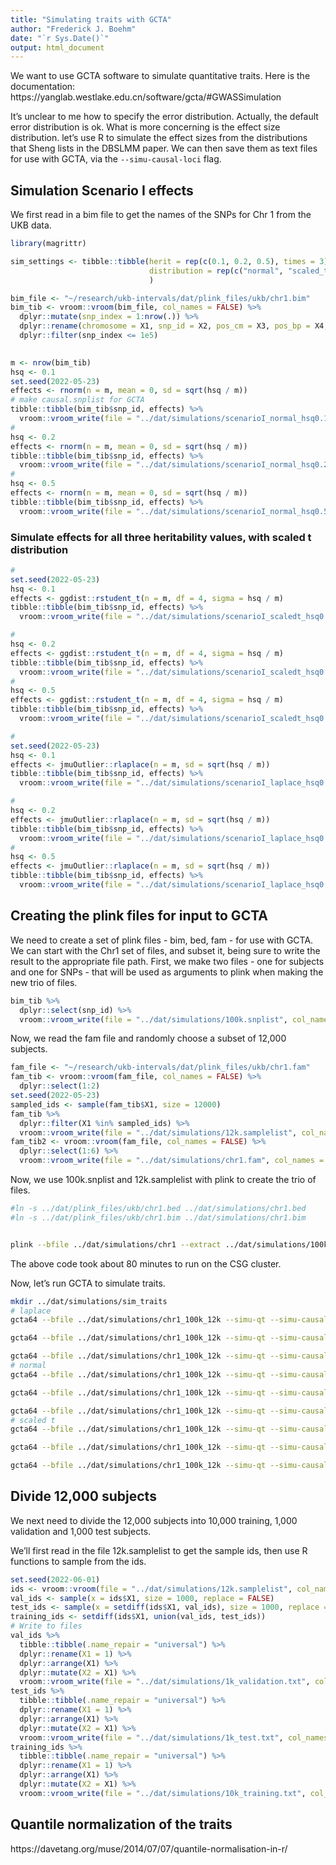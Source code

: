 ```yaml
---
title: "Simulating traits with GCTA"
author: "Frederick J. Boehm"
date: "`r Sys.Date()`"
output: html_document
---
```


We want to use GCTA software to simulate quantitative traits. Here is the
documentation: https://yanglab.westlake.edu.cn/software/gcta/#GWASSimulation

It's unclear to me how to specify the error distribution. Actually, the default error distribution is ok. What is more concerning is the effect size distribution. let's use R to simulate the effect sizes from the distributions that Sheng lists in the DBSLMM paper. We can then save them as text files for use with GCTA, via the `--simu-causal-loci` flag. 





## Simulation Scenario I effects

We first read in a bim file to get the names of the SNPs for Chr 1 from the UKB data.

```r
library(magrittr)
```

```r
sim_settings <- tibble::tibble(herit = rep(c(0.1, 0.2, 0.5), times = 3), 
                               distribution = rep(c("normal", "scaled_t", "laplace"), each = 3)
                               )
```

```r
bim_file <- "~/research/ukb-intervals/dat/plink_files/ukb/chr1.bim"
bim_tib <- vroom::vroom(bim_file, col_names = FALSE) %>%
  dplyr::mutate(snp_index = 1:nrow(.)) %>%
  dplyr::rename(chromosome = X1, snp_id = X2, pos_cm = X3, pos_bp = X4, a1 = X5, a2 = X6) %>%
  dplyr::filter(snp_index <= 1e5)
  
```


```r
m <- nrow(bim_tib)
hsq <- 0.1
set.seed(2022-05-23)
effects <- rnorm(n = m, mean = 0, sd = sqrt(hsq / m))
# make causal.snplist for GCTA
tibble::tibble(bim_tib$snp_id, effects) %>%
  vroom::vroom_write(file = "../dat/simulations/scenarioI_normal_hsq0.1.txt", col_names = FALSE)
#
hsq <- 0.2
effects <- rnorm(n = m, mean = 0, sd = sqrt(hsq / m))
tibble::tibble(bim_tib$snp_id, effects) %>%
  vroom::vroom_write(file = "../dat/simulations/scenarioI_normal_hsq0.2.txt", col_names = FALSE)
# 
hsq <- 0.5
effects <- rnorm(n = m, mean = 0, sd = sqrt(hsq / m))
tibble::tibble(bim_tib$snp_id, effects) %>%
  vroom::vroom_write(file = "../dat/simulations/scenarioI_normal_hsq0.5.txt", col_names = FALSE)

```


### Simulate effects for all three heritability values, with scaled t distribution

```r
#
set.seed(2022-05-23)
hsq <- 0.1
effects <- ggdist::rstudent_t(n = m, df = 4, sigma = hsq / m)
tibble::tibble(bim_tib$snp_id, effects) %>%
  vroom::vroom_write(file = "../dat/simulations/scenarioI_scaledt_hsq0.1.txt", col_names = FALSE)

#
hsq <- 0.2
effects <- ggdist::rstudent_t(n = m, df = 4, sigma = hsq / m)
tibble::tibble(bim_tib$snp_id, effects) %>%
  vroom::vroom_write(file = "../dat/simulations/scenarioI_scaledt_hsq0.2.txt", col_names = FALSE)
#
hsq <- 0.5
effects <- ggdist::rstudent_t(n = m, df = 4, sigma = hsq / m)
tibble::tibble(bim_tib$snp_id, effects) %>%
  vroom::vroom_write(file = "../dat/simulations/scenarioI_scaledt_hsq0.5.txt", col_names = FALSE)
```

```r
#
set.seed(2022-05-23)
hsq <- 0.1
effects <- jmuOutlier::rlaplace(n = m, sd = sqrt(hsq / m))
tibble::tibble(bim_tib$snp_id, effects) %>%
  vroom::vroom_write(file = "../dat/simulations/scenarioI_laplace_hsq0.1.txt", col_names = FALSE)

#
hsq <- 0.2
effects <- jmuOutlier::rlaplace(n = m, sd = sqrt(hsq / m))
tibble::tibble(bim_tib$snp_id, effects) %>%
  vroom::vroom_write(file = "../dat/simulations/scenarioI_laplace_hsq0.2.txt", col_names = FALSE)
#
hsq <- 0.5
effects <- jmuOutlier::rlaplace(n = m, sd = sqrt(hsq / m))
tibble::tibble(bim_tib$snp_id, effects) %>%
  vroom::vroom_write(file = "../dat/simulations/scenarioI_laplace_hsq0.5.txt", col_names = FALSE)
```



## Creating the plink files for input to GCTA

We need to create a set of plink files - bim, bed, fam - for use with GCTA. We can start with the Chr1 set of files, and subset it, being sure to write the result to the appropriate file path. First, we make two files - one for subjects and one for SNPs - that will be used as arguments to plink when making the new trio of files.


```r
bim_tib %>%
  dplyr::select(snp_id) %>%
  vroom::vroom_write(file = "../dat/simulations/100k.snplist", col_names = FALSE)
```

Now, we read the fam file and randomly choose a subset of 12,000 subjects.

```r
fam_file <- "~/research/ukb-intervals/dat/plink_files/ukb/chr1.fam"
fam_tib <- vroom::vroom(fam_file, col_names = FALSE) %>%
  dplyr::select(1:2)
set.seed(2022-05-23)
sampled_ids <- sample(fam_tib$X1, size = 12000)  
fam_tib %>%
  dplyr::filter(X1 %in% sampled_ids) %>%
  vroom::vroom_write(file = "../dat/simulations/12k.samplelist", col_names = FALSE)
fam_tib2 <- vroom::vroom(fam_file, col_names = FALSE) %>%
  dplyr::select(1:6) %>%
  vroom::vroom_write(file = "../dat/simulations/chr1.fam", col_names = FALSE)
```




Now, we use 100k.snplist and 12k.samplelist with plink to create the trio of files.

```bash
#ln -s ../dat/plink_files/ukb/chr1.bed ../dat/simulations/chr1.bed
#ln -s ../dat/plink_files/ukb/chr1.bim ../dat/simulations/chr1.bim


plink --bfile ../dat/simulations/chr1 --extract ../dat/simulations/100k.snplist --keep ../dat/simulations/12k.samplelist --make-bed --out ../dat/simulations/chr1_100k_12k
```

The above code took about 80 minutes to run on the CSG cluster.

Now, let's run GCTA to simulate traits.

```bash
mkdir ../dat/simulations/sim_traits
# laplace
gcta64 --bfile ../dat/simulations/chr1_100k_12k --simu-qt --simu-causal-loci ../dat/simulations/scenarioI_laplace_hsq0.2.txt --simu-hsq 0.2 --simu-rep 10 --out ../dat/simulations/sim_traits/scenarioI_laplace_hsq0.2

gcta64 --bfile ../dat/simulations/chr1_100k_12k --simu-qt --simu-causal-loci ../dat/simulations/scenarioI_laplace_hsq0.1.txt --simu-hsq 0.1 --simu-rep 10 --out ../dat/simulations/sim_traits/scenarioI_laplace_hsq0.1

gcta64 --bfile ../dat/simulations/chr1_100k_12k --simu-qt --simu-causal-loci ../dat/simulations/scenarioI_laplace_hsq0.5.txt --simu-hsq 0.5 --simu-rep 10 --out ../dat/simulations/sim_traits/scenarioI_laplace_hsq0.5
# normal
gcta64 --bfile ../dat/simulations/chr1_100k_12k --simu-qt --simu-causal-loci ../dat/simulations/scenarioI_normal_hsq0.2.txt --simu-hsq 0.2 --simu-rep 10 --out ../dat/simulations/sim_traits/scenarioI_normal_hsq0.2

gcta64 --bfile ../dat/simulations/chr1_100k_12k --simu-qt --simu-causal-loci ../dat/simulations/scenarioI_normal_hsq0.1.txt --simu-hsq 0.1 --simu-rep 10 --out ../dat/simulations/sim_traits/scenarioI_normal_hsq0.1

gcta64 --bfile ../dat/simulations/chr1_100k_12k --simu-qt --simu-causal-loci ../dat/simulations/scenarioI_normal_hsq0.5.txt --simu-hsq 0.5 --simu-rep 10 --out ../dat/simulations/sim_traits/scenarioI_normal_hsq0.5
# scaled t
gcta64 --bfile ../dat/simulations/chr1_100k_12k --simu-qt --simu-causal-loci ../dat/simulations/scenarioI_scaledt_hsq0.2.txt --simu-hsq 0.2 --simu-rep 10 --out ../dat/simulations/sim_traits/scenarioI_scaledt_hsq0.2

gcta64 --bfile ../dat/simulations/chr1_100k_12k --simu-qt --simu-causal-loci ../dat/simulations/scenarioI_scaledt_hsq0.1.txt --simu-hsq 0.1 --simu-rep 10 --out ../dat/simulations/sim_traits/scenarioI_scaledt_hsq0.1

gcta64 --bfile ../dat/simulations/chr1_100k_12k --simu-qt --simu-causal-loci ../dat/simulations/scenarioI_scaledt_hsq0.5.txt --simu-hsq 0.5 --simu-rep 10 --out ../dat/simulations/sim_traits/scenarioI_scaledt_hsq0.5

```


## Divide 12,000 subjects

We next need to divide the 12,000 subjects into 10,000 training, 1,000 validation and 1,000 test subjects.

We'll first read in the file 12k.samplelist to get the sample ids, then use R functions to sample from the ids.

```r
set.seed(2022-06-01)
ids <- vroom::vroom(file = "../dat/simulations/12k.samplelist", col_names = FALSE)
val_ids <- sample(x = ids$X1, size = 1000, replace = FALSE) 
test_ids <- sample(x = setdiff(ids$X1, val_ids), size = 1000, replace = FALSE)
training_ids <- setdiff(ids$X1, union(val_ids, test_ids))
# Write to files
val_ids %>%
  tibble::tibble(.name_repair = "universal") %>%
  dplyr::rename(X1 = 1) %>%
  dplyr::arrange(X1) %>%
  dplyr::mutate(X2 = X1) %>%
  vroom::vroom_write(file = "../dat/simulations/1k_validation.txt", col_names = FALSE)
test_ids %>%
  tibble::tibble(.name_repair = "universal") %>%
  dplyr::rename(X1 = 1) %>%
  dplyr::arrange(X1) %>%
  dplyr::mutate(X2 = X1) %>%
  vroom::vroom_write(file = "../dat/simulations/1k_test.txt", col_names = FALSE)
training_ids %>%
  tibble::tibble(.name_repair = "universal") %>%
  dplyr::rename(X1 = 1) %>%
  dplyr::arrange(X1) %>%
  dplyr::mutate(X2 = X1) %>%
  vroom::vroom_write(file = "../dat/simulations/10k_training.txt", col_names = FALSE)

```

## Quantile normalization of the traits

https://davetang.org/muse/2014/07/07/quantile-normalisation-in-r/







